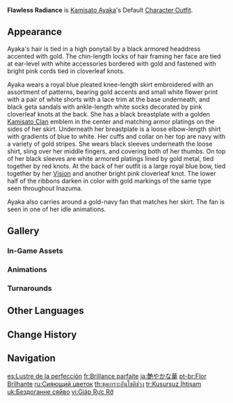 {{Outfit Infobox
|id           = 200200
|image        = <gallery>
Character Kamisato Ayaka Full Wish.png|Wish
Character Kamisato Ayaka Game.png|In-Game
</gallery>
|character    = Kamisato Ayaka
|type         = Default
|description  = Kamisato Ayaka's outfit. This kimono features an armor-coated skirt, displaying the nobility and resilience of the Shirasagi Himegimi.
|obtain       = Unlocked upon obtaining character
}}
'''Flawless Radiance''' is [[Kamisato Ayaka]]'s Default [[Character Outfit]].

==Appearance==
<!-- Keep appearance section short and concise. Limit to 1-2 paragraphs (preferably 1 paragraph) with 3-4 sentences each. -->
Ayaka's hair is tied in a high ponytail by a black armored headdress accented with gold. The chin-length locks of hair framing her face are tied at ear-level with white accessories bordered with gold and fastened with bright pink cords tied in cloverleaf knots.

Ayaka wears a royal blue pleated knee-length skirt embroidered with an assortment of patterns, bearing gold accents and small white flower print with a pair of white shorts with a lace trim at the base underneath, and black geta sandals with ankle-length white socks decorated by pink cloverleaf knots at the back. She has a black breastplate with a golden [[Kamisato Clan]] emblem in the center and matching armor platings on the sides of her skirt. Underneath her breastplate is a loose elbow-length shirt with gradients of blue to white. Her cuffs and collar on her top are navy with a variety of gold stripes. She wears black sleeves underneath the loose shirt, sling over her middle fingers, and covering both of her thumbs. On top of her black sleeves are white armored platings lined by gold metal, tied together by red knots. At the back of her outfit is a large royal blue bow, tied together by her {{Cryo}} [[Vision]] and another bright pink cloverleaf knot. The lower half of the ribbons darken in color with gold markings of the same type seen throughout Inazuma.

Ayaka also carries around a gold-navy fan that matches her skirt. The fan is seen in one of her idle animations.

==Gallery==
===In-Game Assets===
{{Assets/Outfit|Flawless Radiance|nomain=1}}

===Animations===
{{Preview/CharacterAnimations|Kamisato Ayaka|nocaption=1}}

===Turnarounds===
{{Turnarounds}}

==Other Languages==
{{Other Languages
|en      = Flawless Radiance
|zhs     = 莹辉流华
|zhs_rm  = Yíng Huī Liú Huá
|zht     = 瑩輝流華
|zht_rm  = Yíng Huī Liú Huá
|zh_tl   = Flowing Brilliance
|ja      = 艶やかな華
|ja_rm   = Adeyaka-na Hana
|ja_tl   = Glamorous Bloom
|ko      = 광휘<->의 달빛
|ko_tl   = Moonlight of Brilliance
|es      = Lustre de la perfección
|es_tl   = Luster of Perfection
|fr      = Brillance parfaite
|fr_tl   = Perfect Brilliance
|ru      = Сияющий цветок
|ru_tl   = Shining Flower
|th      = ชุดเกราะอันโชติช่วง
|th_rm   = Chut kro an chotichuang
|th_tl   = Brilliant Armor
|vi      = Giáp Rực Rỡ
|vi_tl   = Brilliant Armor
|de      = Glitzernde Ausstrahlung
|de_tl   = Sparkling Radiance
|id      = Flawless Radiance
|pt      = Flor Brilhante
|pt_tl   = Brilliant Flower
|tr      = Kusursuz İhtişam
|tr_tl   = Perfect Magnificence
|it      = Radiosità impeccabile
|it_tl   = Flawless Radiance
}}

==Change History==
{{Change History|2.0}}

==Navigation==
{{Dressing Room Navbox|type=outfit}}

[[es:Lustre de la perfección]]
[[fr:Brillance parfaite]]
[[ja:艶やかな華]]
[[pt-br:Flor Brilhante]]
[[ru:Сияющий цветок]]
[[th:ชุดเกราะอันโชติช่วง]]
[[tr:Kusursuz İhtişam]]
[[uk:Бездоганне сяйво]]
[[vi:Giáp Rực Rỡ]]